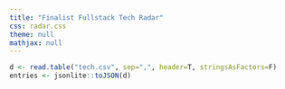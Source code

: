 ```yaml
---
title: "Finalist Fullstack Tech Radar"
css: radar.css
theme: null
mathjax: null
---
```


```r
d <- read.table("tech.csv", sep=",", header=T, stringsAsFactors=F)
entries <- jsonlite::toJSON(d)
```
    
<script src="https://d3js.org/d3.v4.min.js"></script>
<script src="radar.js"></script>

<svg id="radar"></svg>
<script>
radar_visualization({
  svg_id: "radar",
  width: 1450,
  height: 1000,
  colors: {
    background: "#fff",
    grid: "#bbb",
    inactive: "#ddd"
  },
  title: "2020.02",
  quadrants: [
    { name: "Languages & Frameworks" },
    { name: "Platforms" },
    { name: "Techniques" },
    { name: "Tools" }
  ],
  rings: [
    { name: "ADOPT", color: "#93c47d" },
    { name: "TRIAL", color: "#93d2c2" },
    { name: "ASSESS", color: "#fbdb84" },
    { name: "HOLD", color: "#efafa9" }
  ],
  print_layout: true,
  // zoomed_quadrant: 0,
  //ENTRIES
entries: `r entries`
  //ENTRIES
});
</script>
